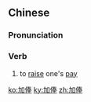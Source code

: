 ==Chinese==
{{zh-forms}}

===Pronunciation===
{{zh-pron
|m=jiāfèng
|cat=v
}}

===Verb===
{{zh-verb}}

# to [[raise]] one's [[pay]]

[[ko:加俸]]
[[ky:加俸]]
[[zh:加俸]]
